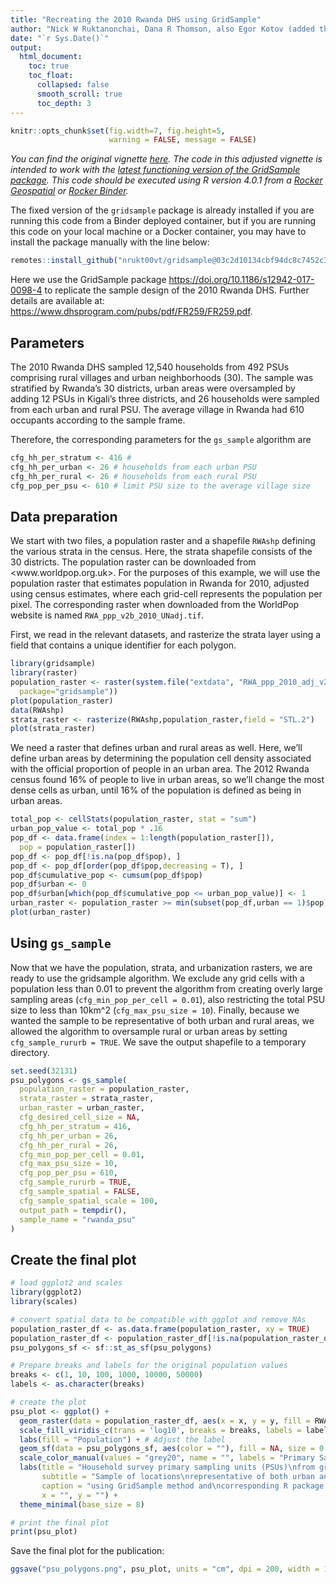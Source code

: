 ```yaml
---
title: "Recreating the 2010 Rwanda DHS using GridSample"
author: "Nick W Ruktanonchai, Dana R Thomson, also Egor Kotov (added the final map)"
date: "`r Sys.Date()`"
output: 
  html_document:
    toc: true
    toc_float:
      collapsed: false
      smooth_scroll: true
      toc_depth: 3
---
```



```r
knitr::opts_chunk$set(fig.width=7, fig.height=5,
                      warning = FALSE, message = FALSE)
```




*You can find the original vignette [here](https://github.com/cran/gridsample/blob/master/vignettes/Rwanda.Rmd){target="_blank"}. The code in this adjusted vignette is intended to work with the [latest functioning version of the GridSample package](https://github.com/nrukt00vt/gridsample){target="_blank"}. This code should be executed using R version 4.0.1 from a [Rocker Geospatial](https://hub.docker.com/layers/rocker/geospatial/4.0.1/images/sha256-8282e2f8dfa487a29ce8a78cf5beca1548cc0a0b5142f2f3559d5e3a461dee16){target="_blank"} or [Rocker Binder](https://hub.docker.com/layers/rocker/binder/4.0.1/images/sha256-5278a47893f9f818c04e78c9cb185b4209af0fe392ecc281bc15ea5059f7f9fb){target="_blank"}.*

The fixed version of the `gridsample` package is already installed if you are running this code from a Binder deployed container, but if you are running this code on your local machine or a Docker container, you may have to install the package manually with the line below:

```r
remotes::install_github("nrukt00vt/gridsample@03c2d10134cbf94dc8c7452c3a5967c8624e260a", force = TRUE, dependencies = TRUE)
```

Here we use the GridSample package [https://doi.org/10.1186/s12942-017-0098-4](https://doi.org/10.1186/s12942-017-0098-4){target="_blank"} to replicate the sample design of the 2010 Rwanda DHS. Further details are available at: [https://www.dhsprogram.com/pubs/pdf/FR259/FR259.pdf](https://www.dhsprogram.com/pubs/pdf/FR259/FR259.pdf){target="_blank"}.

## Parameters

The 2010 Rwanda DHS sampled 12,540 households from 492 PSUs comprising rural villages and urban neighborhoods (30). The sample was stratified by Rwanda's 30 districts, urban areas were oversampled by adding 12 PSUs in Kigali's three districts, and 26 households were sampled from each urban and rural PSU. The average village in Rwanda had 610 occupants according to the sample frame.

Therefore, the corresponding parameters for the `gs_sample` algorithm are

```r
cfg_hh_per_stratum <- 416 #
cfg_hh_per_urban <- 26 # households from each urban PSU
cfg_hh_per_rural <- 26 # households from each rural PSU
cfg_pop_per_psu <- 610 # limit PSU size to the average village size
```

## Data preparation

We start with two files, a population raster and a shapefile `RWAshp` defining the various strata in the census. Here, the strata shapefile  consists of the 30 districts. The population raster can be downloaded from <www.worldpop.org.uk>. For the purposes of this example, we will use the population raster that estimates population in Rwanda for 2010, adjusted using census estimates, where each grid-cell represents the population per pixel. The corresponding raster when downloaded from the WorldPop website is named `RWA_ppp_v2b_2010_UNadj.tif`.

First, we read in the relevant datasets, and rasterize the strata layer using a field that contains a unique identifier for each polygon.

```r
library(gridsample)
library(raster)
population_raster <- raster(system.file("extdata", "RWA_ppp_2010_adj_v2.tif",
  package="gridsample"))
plot(population_raster)
data(RWAshp)
strata_raster <- rasterize(RWAshp,population_raster,field = "STL.2")
plot(strata_raster)
```

We need a raster that defines urban and rural areas as well. Here, we'll define urban areas by determining the population cell density associated with the official proportion of people in an urban area. The 2012 Rwanda census found 16% of people to live in urban areas, so we'll change the most dense cells as urban, until 16% of the population is defined as being in urban areas.


```r
total_pop <- cellStats(population_raster, stat = "sum")
urban_pop_value <- total_pop * .16
pop_df <- data.frame(index = 1:length(population_raster[]),
  pop = population_raster[])
pop_df <- pop_df[!is.na(pop_df$pop), ]
pop_df <- pop_df[order(pop_df$pop,decreasing = T), ]
pop_df$cumulative_pop <- cumsum(pop_df$pop)
pop_df$urban <- 0
pop_df$urban[which(pop_df$cumulative_pop <= urban_pop_value)] <- 1
urban_raster <- population_raster >= min(subset(pop_df,urban == 1)$pop)
plot(urban_raster)
```

## Using `gs_sample`

Now that we have the population, strata, and urbanization rasters, we are ready to use the gridsample algorithm. We exclude any grid cells with a population less than 0.01 to prevent the algorithm from creating overly large sampling areas (`cfg_min_pop_per_cell = 0.01`), also restricting the total PSU size to less than 10km^2 (`cfg_max_psu_size = 10`). Finally, because we wanted the sample to be representative of both urban and rural areas, we allowed the algorithm to oversample rural or urban areas by setting `cfg_sample_rururb = TRUE`. We save the output shapefile to a temporary directory.

```r
set.seed(32131)
psu_polygons <- gs_sample(
  population_raster = population_raster,
  strata_raster = strata_raster,
  urban_raster = urban_raster,
  cfg_desired_cell_size = NA,
  cfg_hh_per_stratum = 416,
  cfg_hh_per_urban = 26,
  cfg_hh_per_rural = 26,
  cfg_min_pop_per_cell = 0.01,
  cfg_max_psu_size = 10,
  cfg_pop_per_psu = 610,
  cfg_sample_rururb = TRUE,
  cfg_sample_spatial = FALSE,
  cfg_sample_spatial_scale = 100,
  output_path = tempdir(),
  sample_name = "rwanda_psu"
)
```




## Create the final plot

```r
# load ggplot2 and scales
library(ggplot2)
library(scales)

# convert spatial data to be compatible with ggplot and remove NAs
population_raster_df <- as.data.frame(population_raster, xy = TRUE)
population_raster_df <- population_raster_df[!is.na(population_raster_df$RWA_ppp_2010_adj_v2),]
psu_polygons_sf <- sf::st_as_sf(psu_polygons)

# Prepare breaks and labels for the original population values
breaks <- c(1, 10, 100, 1000, 10000, 50000)
labels <- as.character(breaks)

# create the plot
psu_plot <- ggplot() +
  geom_raster(data = population_raster_df, aes(x = x, y = y, fill = RWA_ppp_2010_adj_v2)) +
  scale_fill_viridis_c(trans = 'log10', breaks = breaks, labels = labels) +
  labs(fill = "Population") + # Adjust the label
  geom_sf(data = psu_polygons_sf, aes(color = ""), fill = NA, size = 0.3) +
  scale_color_manual(values = "grey20", name = "", labels = "Primary Sampling\nUnits") +
  labs(title = "Household survey primary sampling units (PSUs)\nfrom gridded population data in Rwanda",
       subtitle = "Sample of locations\nrepresentative of both urban and rural areas",
       caption = "using GridSample method and\ncorresponding R package (Thomson et al., 2017)",
       x = "", y = "") +
  theme_minimal(base_size = 8)

# print the final plot
print(psu_plot)
```

Save the final plot for the publication:

```r
ggsave("psu_polygons.png", psu_plot, units = "cm", dpi = 200, width = 12, height = 10)
```

